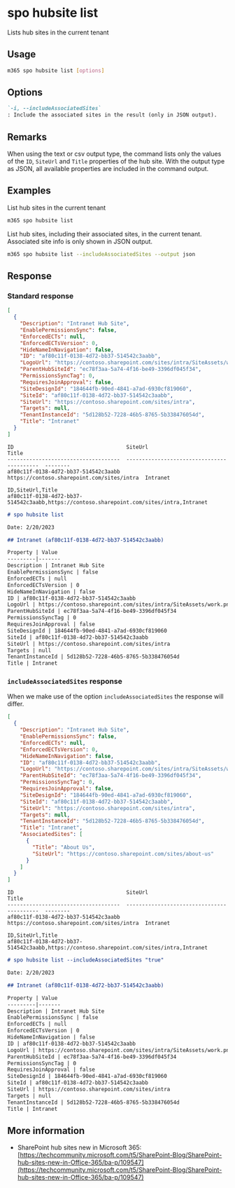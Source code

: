 
# spo hubsite list

Lists hub sites in the current tenant

## Usage

```sh
m365 spo hubsite list [options]
```

## Options

```md definition-list
`-i, --includeAssociatedSites`
: Include the associated sites in the result (only in JSON output).
```

<Global />

## Remarks

When using the text or csv output type, the command lists only the values of the `ID`, `SiteUrl` and `Title` properties of the hub site. With the output type as JSON, all available properties are included in the command output.

## Examples

List hub sites in the current tenant

```sh
m365 spo hubsite list
```

List hub sites, including their associated sites, in the current tenant. Associated site info is only shown in JSON output.

```sh
m365 spo hubsite list --includeAssociatedSites --output json
```

## Response

### Standard response

<Tabs>
  <TabItem value="JSON">

  ```json
  [
    {
      "Description": "Intranet Hub Site",
      "EnablePermissionsSync": false,
      "EnforcedECTs": null,
      "EnforcedECTsVersion": 0,
      "HideNameInNavigation": false,
      "ID": "af80c11f-0138-4d72-bb37-514542c3aabb",
      "LogoUrl": "https://contoso.sharepoint.com/sites/intra/SiteAssets/work.png",
      "ParentHubSiteId": "ec78f3aa-5a74-4f16-be49-3396df045f34",
      "PermissionsSyncTag": 0,
      "RequiresJoinApproval": false,
      "SiteDesignId": "184644fb-90ed-4841-a7ad-6930cf819060",
      "SiteId": "af80c11f-0138-4d72-bb37-514542c3aabb",
      "SiteUrl": "https://contoso.sharepoint.com/sites/intra",
      "Targets": null,
      "TenantInstanceId": "5d128b52-7228-46b5-8765-5b338476054d",
      "Title": "Intranet"
    }
  ]
  ```

  </TabItem>
  <TabItem value="Text">

  ```text
  ID                                    SiteUrl                                     Title
  ------------------------------------  ------------------------------------------  --------
  af80c11f-0138-4d72-bb37-514542c3aabb  https://contoso.sharepoint.com/sites/intra  Intranet
  ```

  </TabItem>
  <TabItem value="CSV">

  ```csv
  ID,SiteUrl,Title
  af80c11f-0138-4d72-bb37-514542c3aabb,https://contoso.sharepoint.com/sites/intra,Intranet
  ```

  </TabItem>
  <TabItem value="Markdown">

  ```md
  # spo hubsite list

  Date: 2/20/2023

  ## Intranet (af80c11f-0138-4d72-bb37-514542c3aabb)

  Property | Value
  ---------|-------
  Description | Intranet Hub Site
  EnablePermissionsSync | false
  EnforcedECTs | null
  EnforcedECTsVersion | 0
  HideNameInNavigation | false
  ID | af80c11f-0138-4d72-bb37-514542c3aabb
  LogoUrl | https://contoso.sharepoint.com/sites/intra/SiteAssets/work.png
  ParentHubSiteId | ec78f3aa-5a74-4f16-be49-3396df045f34
  PermissionsSyncTag | 0
  RequiresJoinApproval | false
  SiteDesignId | 184644fb-90ed-4841-a7ad-6930cf819060
  SiteId | af80c11f-0138-4d72-bb37-514542c3aabb
  SiteUrl | https://contoso.sharepoint.com/sites/intra
  Targets | null
  TenantInstanceId | 5d128b52-7228-46b5-8765-5b338476054d
  Title | Intranet
  ```

  </TabItem>
</Tabs>

### `includeAssociatedSites` response

When we make use of the option `includeAssociatedSites` the response will differ. 

<Tabs>
  <TabItem value="JSON">

  ```json
  [
    {
      "Description": "Intranet Hub Site",
      "EnablePermissionsSync": false,
      "EnforcedECTs": null,
      "EnforcedECTsVersion": 0,
      "HideNameInNavigation": false,
      "ID": "af80c11f-0138-4d72-bb37-514542c3aabb",
      "LogoUrl": "https://contoso.sharepoint.com/sites/intra/SiteAssets/work.png",
      "ParentHubSiteId": "ec78f3aa-5a74-4f16-be49-3396df045f34",
      "PermissionsSyncTag": 0,
      "RequiresJoinApproval": false,
      "SiteDesignId": "184644fb-90ed-4841-a7ad-6930cf819060",
      "SiteId": "af80c11f-0138-4d72-bb37-514542c3aabb",
      "SiteUrl": "https://contoso.sharepoint.com/sites/intra",
      "Targets": null,
      "TenantInstanceId": "5d128b52-7228-46b5-8765-5b338476054d",
      "Title": "Intranet",
      "AssociatedSites": [
        {
          "Title": "About Us",
          "SiteUrl": "https://contoso.sharepoint.com/sites/about-us"
        }
      ]
    }
  ]
  ```

  </TabItem>
  <TabItem value="Text">

  ```text
  ID                                    SiteUrl                                     Title
  ------------------------------------  ------------------------------------------  --------
  af80c11f-0138-4d72-bb37-514542c3aabb  https://contoso.sharepoint.com/sites/intra  Intranet
  ```

  </TabItem>
  <TabItem value="CSV">

  ```csv
  ID,SiteUrl,Title
  af80c11f-0138-4d72-bb37-514542c3aabb,https://contoso.sharepoint.com/sites/intra,Intranet
  ```

  </TabItem>
  <TabItem value="Markdown">

  ```md
  # spo hubsite list --includeAssociatedSites "true"

  Date: 2/20/2023

  ## Intranet (af80c11f-0138-4d72-bb37-514542c3aabb)

  Property | Value
  ---------|-------
  Description | Intranet Hub Site
  EnablePermissionsSync | false
  EnforcedECTs | null
  EnforcedECTsVersion | 0
  HideNameInNavigation | false
  ID | af80c11f-0138-4d72-bb37-514542c3aabb
  LogoUrl | https://contoso.sharepoint.com/sites/intra/SiteAssets/work.png
  ParentHubSiteId | ec78f3aa-5a74-4f16-be49-3396df045f34
  PermissionsSyncTag | 0
  RequiresJoinApproval | false
  SiteDesignId | 184644fb-90ed-4841-a7ad-6930cf819060
  SiteId | af80c11f-0138-4d72-bb37-514542c3aabb
  SiteUrl | https://contoso.sharepoint.com/sites/intra
  Targets | null
  TenantInstanceId | 5d128b52-7228-46b5-8765-5b338476054d
  Title | Intranet
  ```

  </TabItem>
</Tabs>

## More information

- SharePoint hub sites new in Microsoft 365: [https://techcommunity.microsoft.com/t5/SharePoint-Blog/SharePoint-hub-sites-new-in-Office-365/ba-p/109547](https://techcommunity.microsoft.com/t5/SharePoint-Blog/SharePoint-hub-sites-new-in-Office-365/ba-p/109547)
